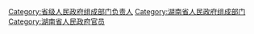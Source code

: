 [[Category:省级人民政府组成部门负责人|Category:省级人民政府组成部门负责人]]
[[Category:湖南省人民政府组成部门|Category:湖南省人民政府组成部门]]
[[Category:湖南省人民政府官员|Category:湖南省人民政府官员]]